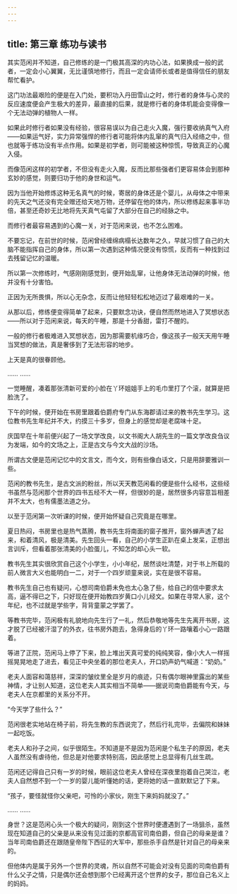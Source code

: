 ```yaml
---
---
---
```

title: 第三章 练功与读书
---




其实范闲并不知道，自己修练的是一门极其高深的内功心法，如果换成一般的武者，一定会小心翼翼，无比谨慎地修行，而且一定会请师长或者是值得信任的朋友帮忙看护。

这门功法最艰险的便是在入门处，要积功入丹田雪山之时，修行者的身体与心灵的反应速度便会产生极大的差异，最直接的后果，就是修行者的身体机能会变得像一个无法动弹的植物人一样。

如果此时修行者如果没有经验，很容易误以为自己走火入魔，强行要收纳真气入府——如果运气好，实力异常强悍的修行者可能将体内乱窜的真气归入经络之中，但也就等于练功没有半点作用。如果是初学者，则可能被这种惊慌，导致真正的心魔入侵。

而像范闲这样的初学者，不但没有走火入魔，反而比那些强者们更容易体会到那种玄妙的感觉，则要归功于他的身世和运气。

因为当他开始修炼这种无名真气的时候，寄居的身体还是个婴儿，从母体之中带来的先天之气还没有完全赠还给天地万物，还停留在他的体内，所以修练起来事半功倍，甚至还奇妙无比地将先天真气屯留了大部分在自己的经脉之中。

而修行者最容易遇到的心魔一关，对于范闲来说，也不怎么困难。

不要忘记，在前世的时候，范闲曾经缠绵病榻长达数年之久，早就习惯了自己的大脑不能指挥自己的身体，所以第一次遇到这种情况便没有惊慌，反而有一种找到过去残留记忆的温暖。

所以第一次修练时，气感刚刚感觉到，便开始乱窜，让他身体无法动弹的时候，他并没有十分害怕。

正因为无所畏惧，所以心无杂念，反而让他轻轻松松地迈过了最艰难的一关。

从那以后，修练便变得简单了起来，只要默念功诀，便自然而然地进入了冥想状态——所以对于范闲来说，每天的午睡，那是十分香甜，雷打不醒的。

一般的修行者极难进入冥想状态，因为那需要机缘巧合，像这孩子一般天天用午睡当冥想的做法，真是奢侈到了无法形容的地步。

上天是真的很眷顾他。

…… ……

一觉睡醒，凑着那张清新可爱的小脸在丫环姐姐手上的毛巾里打了个滚，就算是把脸洗了。

下午的时候，便开始在书房里跟着伯爵府专门从东海郡请过来的教书先生学习。这位教书先生年纪并不大，约摸三十多岁，但身上的感觉却是老腐味十足。

庆国早在十年前便兴起了一场文学改良，以文书阁大人胡先生的一篇文学改良刍议为发端，如今的文场之上，正是古文与今文大战的沙场。

所谓古文便是范闲记忆中的文言文，而今文，则有些像白话文，只是用辞要雅训一些。

范闲的教书先生，是古文派的粉丝，所以天天教范闲看的便是些什么经书，这些经书虽然与范闲那个世界的四书五经不大一样，但很妙的是，居然很多内容意旨相差并不太大，也有儒墨法道之分。

以至于范闲第一次听课的时候，便开始怀疑自己究竟是在哪里。

夏日热闷，书房里也是热气蒸腾，教书先生将南面的窗子推开，窗外蝉声透了起来，和着清风，极是清美。先生回头一看，自己的小学生正趴在桌上发呆，正想出言训斥，但看着那张清美的小脸蛋儿，不知怎的却心头一软。

教书先生其实很欣赏自己这个小学生，小小年纪，居然谈吐清楚，对于书上所载的前人微言大义也能明白一二，对于一个四岁顽童来说，实在是很不容易。

教书先生自己也有疑问，心想司南伯爵未免也太心急了些，给自己的信中要求太高，逼不得已之下，只好现在便开始教四岁黄口小儿经文。如果在寻常人家，这个年纪，也不过就是学些字，背背童蒙之学罢了。

等教书完毕，范闲极有礼貌地向先生行了一礼，然后恭敬地等先生先离开书房，这才脱了已经被汗湿了的外衣，往书房外跑去，急得身后的丫环一路嚷着小心一路跟着。

等进了正院，范闲马上停了下来，脸上堆出天真可爱的纯纯笑容，像小大人一样摇摇晃晃地走了进去，看见正中央坐着的那位老夫人，开口奶声奶气喊道：“奶奶。”

老夫人面容和蔼慈祥，深深的皱纹里全是岁月的痕迹，只有偶尔眼神里露出的某些神情，才让别人知道，这位老夫人其实相当不简单——据说司南伯爵能有今天，与老夫人在京都里的关系分不开。

“今天学了些什么？”

范闲很老实地站在椅子前，将先生教的东西说完了，然后行礼完毕，去偏院和妹妹一起吃饭。

老夫人和孙子之间，似乎很陌生。不知道是不是因为范闲是个私生子的原因，老夫人虽然没有虐待他，但总是对他要求特别高，因此感觉上总显得有几丝生疏。

范闲还记得自己只有一岁的时候，眼前这位老夫人曾经在深夜里抱着自己哭泣，老夫人自然想不到一个一岁的婴儿能听懂她的话，更将她的话一直默默记了下来。

“孩子，要怪就怪你父亲吧，可怜的小家伙，刚生下来妈妈就没了。”

…… ……

身世？这是范闲心头一个极大的疑问，刚到这个世界时便遭遇到了一场狙杀，虽然现在知道自己的父亲是从来没有见过面的京都高官司南伯爵，但自己的母亲是谁？当年司南伯爵还在跟随皇帝陛下西征的大军中，那些杀手自然是针对自己的母亲来的。

但他体内是属于另外一个世界的灵魂，所以自然不可能会对没有见面的司南伯爵有什么父子之情，只是偶尔还会想到那个已经离开这个世界的女子，那位自己名义上的妈妈。